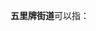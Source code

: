 '''五里牌街道'''可以指：
{{PRC admin/disambig|43/01/02/008/000|43/04/81/004/000|43/06/02/006/000}}
{{disambig|cat=五字乡级行政区划-街道名消歧义}}